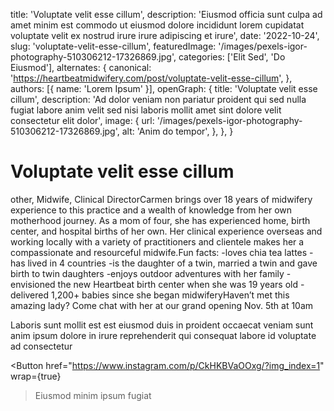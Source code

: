   title: 'Voluptate velit esse cillum',
  description: 'Eiusmod officia sunt culpa ad amet minim est commodo ut eiusmod dolore incididunt lorem cupidatat voluptate velit ex nostrud irure irure adipiscing et irure',
  date: '2022-10-24',
  slug: 'voluptate-velit-esse-cillum',
  featuredImage: '/images/pexels-igor-photography-510306212-17326869.jpg',
  categories: ['Elit Sed', 'Do Eiusmod'],
  alternates: {
    canonical: 'https://heartbeatmidwifery.com/post/voluptate-velit-esse-cillum',
  },
  authors: [{ name: 'Lorem Ipsum' }],
  openGraph: {
    title: 'Voluptate velit esse cillum',
    description: 'Ad dolor veniam non pariatur proident qui sed nulla fugiat labore anim velit sed nisi laboris mollit amet sint dolore velit consectetur elit dolor',
    image: {
      url: '/images/pexels-igor-photography-510306212-17326869.jpg',
      alt: 'Anim do tempor',
    },
  },
}


# Voluptate velit esse cillum

<Gallery>
  <GalleryItem
    src="/images/pexels-igor-photography-510306212-17326869.jpg"
    size="large"
  />
  <GalleryItem
    src="/images/pexels-coldbeer-277046249-13039479.jpg"
    size="large"
  />
</Gallery>

other, Midwife, Clinical DirectorCarmen brings over 18 years of midwifery experience to this practice and a wealth of knowledge from her own motherhood journey. As a mom of four, she has experienced home, birth center, and hospital births of her own. Her clinical experience overseas and working locally with a variety of practitioners and clientele makes her a compassionate and resourceful midwife.Fun facts: -loves chia tea lattes -has lived in 4 countries -is the daughter of a twin, married a twin and gave birth to twin daughters -enjoys outdoor adventures with her family -envisioned the new Heartbeat birth center when she was 19 years old -delivered 1,200+ babies since she began midwiferyHaven’t met this amazing lady? Come chat with her at our grand opening Nov. 5th at 10am

Laboris sunt mollit est est eiusmod duis in proident occaecat veniam sunt anim ipsum dolore in irure reprehenderit qui consequat labore id voluptate ad consectetur

<Button
  href="https://www.instagram.com/p/CkHKBVaOOxg/?img_index=1"
  wrap={true}
>Eiusmod minim ipsum fugiat</Button>
